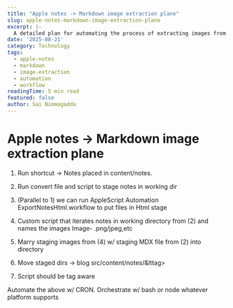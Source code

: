 ```yaml
---
title: "Apple notes -> Markdown image extraction plane"
slug: apple-notes-markdown-image-extraction-plane
excerpt: |-
  A detailed plan for automating the process of extracting images from Apple Notes and converting them to Markdown format.
date: '2025-08-21'
category: Technology
tags:
  - apple-notes
  - markdown
  - image-extraction
  - automation
  - workflow
readingTime: 5 min read
featured: false
author: Sai Nimmagadda
---
```

# Apple notes -> Markdown image extraction plane

1. Run shortcut -> Notes placed in content/notes.
2. Run convert file and script to stage notes in working dir
3. (Parallel to 1) we can run AppleScript Automation ExportNotesHtml.workflow to put files in Html stage
4. Custom script that iterates notes in working directory from (2) and names the images Image-
   .png/jpeg,etc

1. Marry staging images from (4) w/ staging MDX file from (2) into directory
2. Move staged dirs -> blog src/content/notes/&lttag>

1. Script should be tag aware

Automate the above w/ CRON. Orchestrate w/ bash or node whatever platform supports
